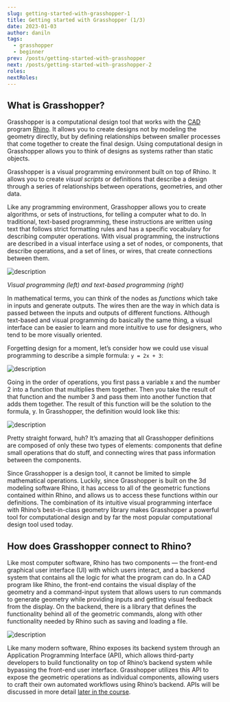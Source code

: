 ```yaml
---
slug: getting-started-with-grasshopper-1
title: Getting started with Grasshopper (1/3)
date: 2023-01-03
author: daniln
tags:
  - grasshopper
  - beginner
prev: /posts/getting-started-with-grasshopper
next: /posts/getting-started-with-grasshopper-2
roles:
nextRoles:
---
```


## What is Grasshopper?

Grasshopper is a computational design tool that works with the [CAD](https://en.wikipedia.org/wiki/Computer-aided_design) program [Rhino](https://www.rhino3d.com/). It allows you to create designs not by modeling the geometry directly, but by defining relationships between smaller processes that come together to create the final design. Using computational design in Grasshopper allows you to think of designs as systems rather than static objects.

Grasshopper is a visual programming environment built on top of Rhino. It allows you to create _visual scripts_ or definitions that describe a design through a series of relationships between operations, geometries, and other data.

Like any programming environment, Grasshopper allows you to create algorithms, or sets of instructions, for telling a computer what to do. In traditional, text-based programming, these instructions are written using text that follows strict formatting rules and has a specific vocabulary for describing computer operations. With visual programming, the instructions are described in a visual interface using a set of nodes, or components, that describe operations, and a set of lines, or wires, that create connections between them.

![description](/images/4-1-7.png)

_Visual programming (left) and text-based programming (right)_

In mathematical terms, you can think of the nodes as _functions_ which take in inputs and generate outputs. The wires then are the way in which data is passed between the inputs and outputs of different functions. Although text-based and visual programming do basically the same thing, a visual interface can be easier to learn and more intuitive to use for designers, who tend to be more visually oriented.

Forgetting design for a moment, let’s consider how we could use visual programming to describe a simple formula: `y = 2x + 3`:

![description](/images/4-1-8.png)

Going in the order of operations, you first pass a variable x and the number 2 into a function that multiplies them together. Then you take the result of that function and the number 3 and pass them into another function that adds them together. The result of this function will be the solution to the formula, y. In Grasshopper, the definition would look like this:

![description](/images/4-1-9.png)

Pretty straight forward, huh? It’s amazing that all Grasshopper definitions are composed of only these two types of elements: components that define small operations that do stuff, and connecting wires that pass information between the components.

Since Grasshopper is a design tool, it cannot be limited to simple mathematical operations. Luckily, since Grasshopper is built on the 3d modeling software Rhino, it has access to all of the geometric functions contained within Rhino, and allows us to access these functions within our definitions. The combination of its intuitive visual programming interface with Rhino’s best-in-class geometry library makes Grasshopper a powerful tool for computational design and by far the most popular computational design tool used today.

## How does Grasshopper connect to Rhino?

Like most computer software, Rhino has two components — the front-end graphical user interface (UI) with which users interact, and a backend system that contains all the logic for what the program can do. In a CAD program like Rhino, the front-end contains the visual display of the geometry and a command-input system that allows users to run commands to generate geometry while providing inputs and getting visual feedback from the display. On the backend, there is a library that defines the functionality behind all of the geometric commands, along with other functionality needed by Rhino such as saving and loading a file.

![description](/images/4-1-10.png)

Like many modern software, Rhino exposes its backend system through an Application Programming Interface (API), which allows third-party developers to build functionality on top of Rhino’s backend system while bypassing the front-end user interface. Grasshopper utilizes this API to expose the geometric operations as individual components, allowing users to craft their own automated workflows using Rhino’s backend. APIs will be discussed in more detail [later in the course]().